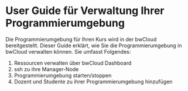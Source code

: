 # User Guide für Verwaltung Ihrer Programmierumgebung 

Die Programmierumgebung für Ihren Kurs wird in der bwCloud bereitgestellt. 
Dieser Guide erklärt, wie Sie die Programmierumgebung in bwCloud verwalten können. Sie umfasst Folgendes:
1. Ressourcen verwalten über bwCloud Dashboard
2. ssh zu ihre Manager-Node
3. Programmierumgebung starten/stoppen
4. Dozent und Studente zu ihrer Programmierumgebung hinzufügen